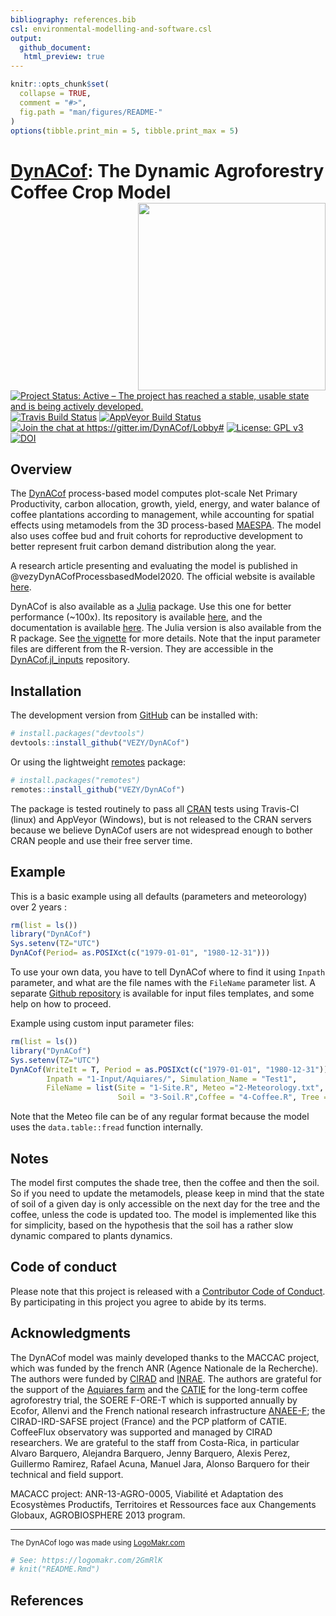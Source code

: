 ```yaml
---
bibliography: references.bib
csl: environmental-modelling-and-software.csl
output:
  github_document:
   html_preview: true
---
```


  <!-- README.md is generated from README.Rmd. Please edit that file -->

```r
knitr::opts_chunk$set(
  collapse = TRUE,
  comment = "#>",
  fig.path = "man/figures/README-"
)
options(tibble.print_min = 5, tibble.print_max = 5)
```
  

# [DynACof](https://vezy.github.io/DynACof): The Dynamic Agroforestry Coffee Crop Model <img src="man/figures/logo.png" alt="" width="300" align="right" />

[![Project Status: Active – The project has reached a stable, usable state and is being actively developed.](http://www.repostatus.org/badges/latest/active.svg)](http://www.repostatus.org/#active)
[![Travis Build Status](https://travis-ci.com/VEZY/DynACof.svg?branch=master)](https://travis-ci.com/VEZY/DynACof)
[![AppVeyor Build Status](https://ci.appveyor.com/api/projects/status/github/VEZY/DynACof?branch=master&svg=true)](https://ci.appveyor.com/project/VEZY/DynACof)
[![Join the chat at https://gitter.im/DynACof/Lobby#](https://badges.gitter.im/DynACof/Lobby.svg?token=1d2e733532f5122f05de&branch=master)](https://gitter.im/DynACof/Lobby?utm_source=badge&utm_medium=badge&utm_campaign=pr-badge&utm_content=badge) 
[![License: GPL v3](https://img.shields.io/badge/License-GPL%20v3-blue.svg)](https://www.gnu.org/licenses/gpl-3.0)
[![DOI](https://zenodo.org/badge/DOI/10.5281/zenodo.1256816.svg)](https://doi.org/10.5281/zenodo.1256816)



## Overview

The [DynACof](https://vezy.github.io/DynACof) process-based model computes plot-scale Net Primary Productivity, carbon allocation, growth, yield, energy, and water balance of coffee plantations according to management, while accounting for spatial effects using metamodels from the 3D process-based [MAESPA](https://maespa.github.io/). The model also uses coffee bud and fruit cohorts for reproductive development to better represent fruit carbon demand distribution along the year.

A research article presenting and evaluating the model is published in @vezyDynACofProcessbasedModel2020. The official website is available [here](https://vezy.github.io/DynACof).

DynACof is also available as a [Julia](https://julialang.org/) package. Use this one for better performance (~100x). Its repository is available [here](https://github.com/VEZY/DynACof.jl), and the documentation is available [here](https://vezy.github.io/DynACof.jl/dev/). The Julia version is also available from the R package. See [the vignette](https://vezy.github.io/DynACof/articles/julia-version.html) for more details. Note that the input parameter files are different from the R-version. They are accessible in the [DynACof.jl_inputs](https://github.com/VEZY/DynACof.jl_inputs) repository.


## Installation

The development version from [GitHub](https://github.com/) can be installed with:

``` r
# install.packages("devtools")
devtools::install_github("VEZY/DynACof")
```

Or using the lightweight [remotes](https://github.com/r-lib/remotes#readme) package: 

``` r
# install.packages("remotes")
remotes::install_github("VEZY/DynACof")
```

The package is tested routinely to pass all [CRAN](https://CRAN.R-project.org) tests using Travis-CI (linux) and AppVeyor (Windows), but is not released to the CRAN servers because we believe DynACof users are not widespread enough to bother CRAN people and use their free server time.

## Example

This is a basic example using all defaults (parameters and meteorology) over 2 years :

```r
rm(list = ls())
library("DynACof")
Sys.setenv(TZ="UTC")
DynACof(Period= as.POSIXct(c("1979-01-01", "1980-12-31")))
```

To use your own data, you have to tell DynACof where to find it using `Inpath` parameter, and what are the file names with the `FileName` parameter list. A separate [Github repository](https://github.com/VEZY/DynACof_inputs) is available for input files templates, and some help on how to proceed.

Example using custom input parameter files:
```r
rm(list = ls())
library("DynACof")
Sys.setenv(TZ="UTC")
DynACof(WriteIt = T, Period = as.POSIXct(c("1979-01-01", "1980-12-31")),
        Inpath = "1-Input/Aquiares/", Simulation_Name = "Test1",
        FileName = list(Site = "1-Site.R", Meteo ="2-Meteorology.txt",
                        Soil = "3-Soil.R",Coffee = "4-Coffee.R", Tree = NULL))
```
  
Note that the Meteo file can be of any regular format because the 
model uses the `data.table::fread` function internally.

## Notes

The model first computes the shade tree, then the coffee and then the soil. So if you need to update the metamodels, please keep in mind that the state of soil of a given day is only accessible on the next day for the tree and the coffee, unless the code is updated too. The model is implemented like this for simplicity, based on the hypothesis that the soil has a rather slow dynamic compared to plants dynamics.

## Code of conduct

Please note that this project is released with a [Contributor Code of Conduct](CODE_OF_CONDUCT.md). By participating in this project you agree to abide by its terms.

## Acknowledgments

The DynACof model was mainly developed thanks to the MACCAC project, which was funded by the french ANR (Agence Nationale de la Recherche). The authors were funded by 
[CIRAD](https://www.cirad.fr/) and [INRAE](https://www.inrae.fr/). The authors are grateful for the support of the [Aquiares farm](https://aquiares.com/) and the [CATIE](https://www.catie.ac.cr/) for the long-term coffee agroforestry trial, the SOERE F-ORE-T which is supported annually by Ecofor, Allenvi and the French national research infrastructure [ANAEE-F](http://www.anaee-france.fr/fr/); the CIRAD-IRD-SAFSE project (France) and the PCP platform of CATIE. CoffeeFlux observatory was supported and managed by CIRAD researchers. We are grateful to the staff from Costa-Rica, in particular Alvaro Barquero, Alejandra Barquero, Jenny Barquero, Alexis Perez, Guillermo Ramirez, Rafael Acuna, Manuel Jara, Alonso Barquero for their technical and field support.

MACACC project: ANR-13-AGRO-0005, Viabilité et Adaptation des Ecosystèmes Productifs, Territoires et Ressources face aux Changements Globaux, AGROBIOSPHERE 2013 program.

---

<sub>The DynACof logo was made using <a href="http://logomakr.com" title="Logo Makr">LogoMakr.com</a> </sub>  
```r
# See: https://logomakr.com/2GmRlK
# knit("README.Rmd")
```

## References
